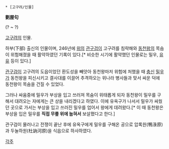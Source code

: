  * [고구려/인물]

'''劉屋句'''

(? ~ ?)

[[고구려]]의 인물.

하부(下部) 출신의 인물이며, 246년에 [[위]]의 [[관구검]]이 고구려를 침략해와 [[동천왕]]의 목숨이 위험해졌을 때 활약하였던 기록이 있다.[* 비슷한 시기에 활약했던 인물로는 밀우, [[유유]] 등이 있다.]

[[관구검]]이 고구려의 도읍이었던 환도성을 빼앗아 동천왕마저 위험에 처했을 때 [[충신]] [[밀우]]가 동천왕을 피신시키고 결사대를 이끌어 추격하오는 위나라 병사들과 맞서 싸운 덕에 동천왕이 목숨을 건질 수 있었다.

그러나 싸움중에 밀우가 부상을 입고 쓰러져 목숨이 위태롭게 되자 동천왕이 밀우를 구해서 대려오는 자에게는 큰 상을 내리겠다고 하였다. 이에 유옥구가 나서서 밀우가 싸웠던 곳으로 가서는 부상을 입고 쓰러진 밀우를 업어서 왕에게 데려왔다.[* 이 때 동천왕은 부상을 입은 밀우를 '''직접 무릎 위에 눕혀서''' 보살폈다고 한다.]

관구검이 물러나고 전쟁이 끝난 후에 유옥구에게 밀우를 구해온 공으로 압록원(鴨淥原)과 두눌하원(杜訥河原)을 식읍으로 하사하였다.



[[각주]]
